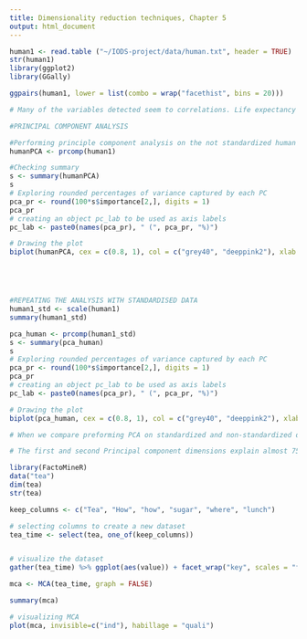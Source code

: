 ```yaml
---
title: Dimensionality reduction techniques, Chapter 5
output: html_document
---
```

```r
human1 <- read.table ("~/IODS-project/data/human.txt", header = TRUE) 
str(human1)
library(ggplot2)
library(GGally)

ggpairs(human1, lower = list(combo = wrap("facethist", bins = 20)))

# Many of the variables detected seem to correlations. Life expectancy at birth (LEB) and Expected years of education (ExYeEdu) have strong positive correlation (r = 0.77). LEB also has a strong but negative association with Adolescent birth rate (AdolesBirRa) (r = -0.8). On the other hand, expected years of education has strong negative correlation with maternal mortality ratio (MatMorRa) (-0.7). It is also important to mention that maternal secondary education (MatSecondEdu) has strong positive association with LEB (r = 0.69).
```
```r
#PRINCIPAL COMPONENT ANALYSIS

#Performing principle component analysis on the not standardized human data.
humanPCA <- prcomp(human1)

#Checking summary
s <- summary(humanPCA)
s
# Exploring rounded percentages of variance captured by each PC
pca_pr <- round(100*s$importance[2,], digits = 1) 
pca_pr
# creating an object pc_lab to be used as axis labels
pc_lab <- paste0(names(pca_pr), " (", pca_pr, "%)")

# Drawing the plot
biplot(humanPCA, cex = c(0.8, 1), col = c("grey40", "deeppink2"), xlab = pc_lab[1], ylab = pc_lab[2])






```
```r
#REPEATING THE ANALYSIS WITH STANDARDISED DATA
human1_std <- scale(human1)
summary(human1_std)

pca_human <- prcomp(human1_std)
s <- summary(pca_human)
s
# Exploring rounded percentages of variance captured by each PC
pca_pr <- round(100*s$importance[2,], digits = 1) 
pca_pr
# creating an object pc_lab to be used as axis labels
pc_lab <- paste0(names(pca_pr), " (", pca_pr, "%)")

# Drawing the plot
biplot(pca_human, cex = c(0.8, 1), col = c("grey40", "deeppink2"), xlab = pc_lab[1], ylab = pc_lab[2])

# When we compare preforming PCA on standardized and non-standardized data we see big differences. For example, when PCA was performed on non-standardized data PCA 1 captured all of the variance. (100%). This however, changed when we standardized the data. As you can see from the table PCA captures around 60% of the variance and PC2 around 14%. 
```
```r
# The first and second Principal component dimensions explain almost 75% of the variance. In these dimensions Maternal mortality variable and adolescent birth rate are highly correlated. 
```


```r
library(FactoMineR)
data("tea")
dim(tea)
str(tea)

keep_columns <- c("Tea", "How", "how", "sugar", "where", "lunch")

# selecting columns to create a new dataset
tea_time <- select(tea, one_of(keep_columns))


# visualize the dataset
gather(tea_time) %>% ggplot(aes(value)) + facet_wrap("key", scales = "free") + geom_bar() + theme(axis.text.x = element_text(angle = 45, hjust = 1, size = 8))

mca <- MCA(tea_time, graph = FALSE)

summary(mca)

# visualizing MCA
plot(mca, invisible=c("ind"), habillage = "quali")


```

